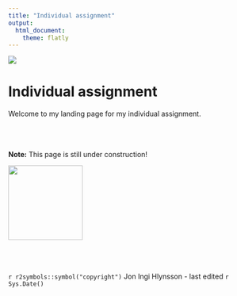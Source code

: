 ```yaml
---
title: "Individual assignment"
output: 
  html_document:
    theme: flatly
---
```



![](images/Banner.jpg)

# **Individual assignment**

Welcome to my landing page for my individual assignment. 

<br><br><br>
**Note:** This page is still under construction! 




![](images/ProjectHlynsson.jpg){width=150px align="right"}





<br><br><br>
`r r2symbols::symbol("copyright")` Jon Ingi Hlynsson - last edited `r Sys.Date()`
